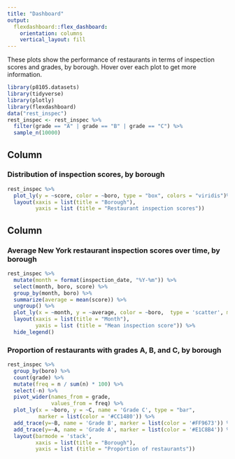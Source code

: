 ```yaml
---
title: "Dashboard"
output: 
  flexdashboard::flex_dashboard:
    orientation: columns
    vertical_layout: fill
---
```


These plots show the performance of restaurants in terms of inspection scores and grades, by borough. Hover over each plot to get more information.

```r
library(p8105.datasets)
library(tidyverse)
library(plotly)
library(flexdashboard)
data("rest_inspec")
rest_inspec <- rest_inspec %>%
  filter(grade == "A" | grade == "B" | grade == "C") %>%
  sample_n(10000)
```


Column {data-width=650}
-----------------------------------------------------------------------
### Distribution of inspection scores, by borough

```r
rest_inspec %>%
  plot_ly(y = ~score, color = ~boro, type = "box", colors = "viridis")%>%
  layout(xaxis = list(title = "Borough"),
         yaxis = list (title = "Restaurant inspection scores"))
```

Column {data-width=350}
-----------------------------------------------------------------------

### Average New York restaurant inspection scores over time, by borough

```r
rest_inspec %>% 
  mutate(month = format(inspection_date, "%Y-%m")) %>%
  select(month, boro, score) %>% 
  group_by(month, boro) %>%
  summarize(average = mean(score)) %>%
  ungroup() %>%
  plot_ly(x = ~month, y = ~average, color = ~boro,  type = 'scatter', mode = 'lines+markers', colors = "viridis") %>%
  layout(xaxis = list(title = "Month"),
         yaxis = list (title = "Mean inspection score")) %>%
  hide_legend()
```


### Proportion of restaurants with grades A, B, and C, by borough

```r
rest_inspec %>%
  group_by(boro) %>%
  count(grade) %>% 
  mutate(freq = n / sum(n) * 100) %>%
  select(-n) %>%
  pivot_wider(names_from = grade,
              values_from = freq) %>%
  plot_ly(x = ~boro, y = ~C, name = 'Grade C', type = "bar", 
          marker = list(color = '#CC1480')) %>%
  add_trace(y=~B, name = 'Grade B', marker = list(color = '#FF9673')) %>%   
  add_trace(y=~A, name = 'Grade A', marker = list(color = '#E1C8B4')) %>% 
  layout(barmode = 'stack',
         xaxis = list(title = "Borough"),
         yaxis = list (title = "Proportion of restaurants"))
```